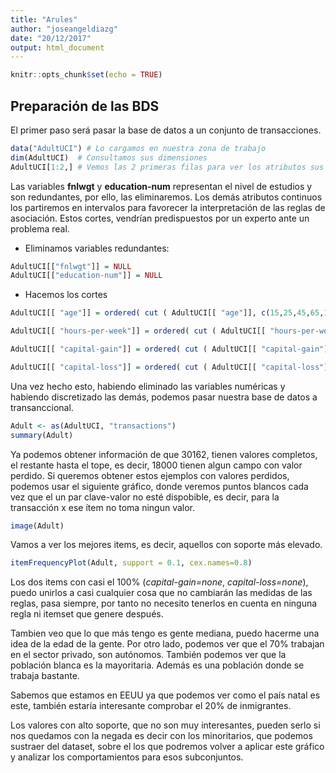 ```yaml
---
title: "Arules"
author: "joseangeldiazg"
date: "20/12/2017"
output: html_document
---
```


```r
knitr::opts_chunk$set(echo = TRUE)
```

## Preparación de las BDS

El primer paso será pasar la base de datos a un conjunto de transacciones. 

```r
data("AdultUCI") # Lo cargamos en nuestra zona de trabajo
dim(AdultUCI)  # Consultamos sus dimensiones
AdultUCI[1:2,] # Vemos las 2 primeras filas para ver los atributos sus tipos
```

Las variables **fnlwgt** y **education-num** representan el nivel de estudios y son redundantes, por ello, las eliminaremos. Los demás atributos continuos los partiremos en intervalos para favorecer la interpretación de las reglas de asociación. Estos cortes, vendrían predispuestos por un experto ante un problema real. 

* Eliminamos variables redundantes:

```r
AdultUCI[["fnlwgt"]] = NULL
AdultUCI[["education-num"]] = NULL
```

* Hacemos los cortes

```r
AdultUCI[[ "age"]] = ordered( cut ( AdultUCI[[ "age"]], c(15,25,45,65,100) ) , labels = c ("Young", "Middle-aged", "Senior", "Old"))

AdultUCI[[ "hours-per-week"]] = ordered( cut ( AdultUCI[[ "hours-per-week"]], c(0,25,40,60,168) ) , labels = c("Part-time", "Full-time", "Over-time", "Workaholic"))

AdultUCI[[ "capital-gain"]] = ordered( cut ( AdultUCI[[ "capital-gain"]], c(-Inf,0,median(AdultUCI[[ "capital-gain"]][AdultUCI[[ "capital-gain"]]>0]), Inf) ) , labels = c("None", "Low", "High"))

AdultUCI[[ "capital-loss"]] = ordered( cut ( AdultUCI[[ "capital-loss"]], c(-Inf,0, median(AdultUCI[[ "capital-loss"]][AdultUCI[[ "capital-loss"]]>0]), Inf) ) , labels = c("None", "Low", "High"))
```

Una vez hecho esto, habiendo eliminado las variables numéricas y habiendo discretizado las demás, podemos pasar nuestra base de datos a transanccional.

```r
Adult <- as(AdultUCI, "transactions")
summary(Adult)
```


Ya podemos obtener información de que 30162, tienen valores completos, el restante hasta el tope, es decir, 18000 tienen algun campo con valor perdido. Si queremos obtener estos ejemplos con valores perdidos, podemos usar el siguiente gráfico, donde veremos puntos blancos cada vez que el un par clave-valor no esté dispobible, es decir, para la transacción x ese ítem no toma ningun valor. 

```r
image(Adult)
```

Vamos a ver los mejores items, es decir, aquellos con soporte más elevado. 

```r
itemFrequencyPlot(Adult, support = 0.1, cex.names=0.8)
```


Los dos items con casi el 100% (*capital-gain=none*, *capital-loss=none*), puedo unirlos a casi cualquier cosa que no cambiarán las medidas de las reglas, pasa siempre, por tanto no necesito tenerlos en cuenta en ninguna regla ni itemset que genere después.

Tambien veo que lo que más tengo es gente mediana, puedo hacerme una idea de la edad de la gente. Por otro lado, podemos ver que el 70% trabajan en el sector privado, son autónomos. También podemos ver que la población blanca es la mayoritaria. Además es una población donde se trabaja bastante. 

Sabemos que estamos en EEUU ya que podemos ver como el país natal es este, también estaría interesante comprobar el 20% de inmigrantes. 

Los valores con alto soporte, que no son muy interesantes, pueden serlo si nos quedamos con la negada es decir con los minoritarios, que podemos sustraer del dataset, sobre el los que podremos volver a aplicar este gráfico y analizar los comportamientos para esos subconjuntos. 






